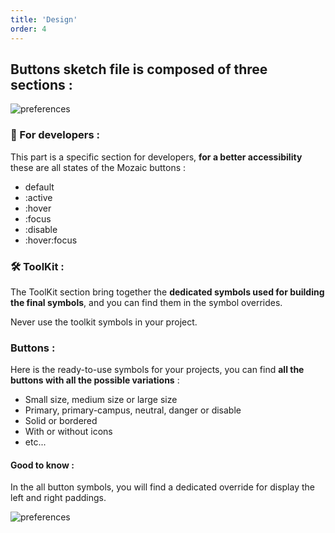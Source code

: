 ```yaml
---
title: 'Design'
order: 4
---
```


## Buttons sketch file is composed of three sections :

![preferences](buttons--sketch-menu.png)

### 👾 For developers :

This part is a specific section for developers, **for a better accessibility** these are all states of the Mozaic buttons :

- default
- :active
- :hover
- :focus
- :disable
- :hover:focus

### 🛠 ToolKit :

The ToolKit section bring together the **dedicated symbols used for building the final symbols**, and you can find them in the symbol overrides.
<br />

<Hint type="dont">
  <HintItem dont>
    Never use the toolkit symbols in your project.
  </HintItem>
</Hint>

### Buttons :

Here is the ready-to-use symbols for your projects, you can find **all the buttons with all the possible variations** :

- Small size, medium size or large size
- Primary, primary-campus, neutral, danger or disable
- Solid or bordered
- With or without icons
- etc...

#### Good to know :

In the all button symbols, you will find a dedicated override for display the left and right paddings.

![preferences](show-padding.png)
